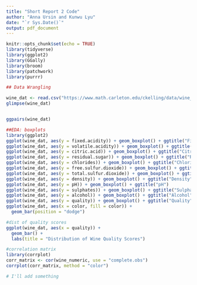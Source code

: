 ```yaml
---
title: "Short Report 2 Code"
author: "Anna Ursin and Kunwu Lyu"
date: "`r Sys.Date()`"
output: pdf_document
---
```

```r
knitr::opts_chunk$set(echo = TRUE)
library(tidyverse)
library(ggplot2)
library(GGally)
library(broom)
library(patchwork)
library(purrr)
```


```r
## Data Wrangling

wine_dat <- read.csv("https://www.math.carleton.edu/ckelling/data/wine_project.csv")
glimpse(wine_dat)


ggpairs(wine_dat)
```

```r
##EDA: boxplots
library(ggplot2)
ggplot(wine_dat, aes(y = fixed.acidity)) + geom_boxplot() + ggtitle("Fixed Acidity")
ggplot(wine_dat, aes(y = volatile.acidity)) + geom_boxplot() + ggtitle("Volatile Acidity")
ggplot(wine_dat, aes(y = citric.acid)) + geom_boxplot() + ggtitle("Citric Acid")
ggplot(wine_dat, aes(y = residual.sugar)) + geom_boxplot() + ggtitle("Residual Sugar")
ggplot(wine_dat, aes(y = chlorides)) + geom_boxplot() + ggtitle("Chlorides")
ggplot(wine_dat, aes(y = free.sulfur.dioxide)) + geom_boxplot() + ggtitle("Free Sulfur Dioxide")
ggplot(wine_dat, aes(y = total.sulfur.dioxide)) + geom_boxplot() + ggtitle("Total Sulfur Dioxide")
ggplot(wine_dat, aes(y = density)) + geom_boxplot() + ggtitle("Density")
ggplot(wine_dat, aes(y = pH)) + geom_boxplot() + ggtitle("pH")
ggplot(wine_dat, aes(y = sulphates)) + geom_boxplot() + ggtitle("Sulphates")
ggplot(wine_dat, aes(y = alcohol)) + geom_boxplot() + ggtitle("Alcohol")
ggplot(wine_dat, aes(y = quality)) + geom_boxplot() + ggtitle("Quality")
ggplot(wine_dat, aes(x = color, fill = color)) +
  geom_bar(position = "dodge")
```
```r
#dist of quality scores
ggplot(wine_dat, aes(x = quality)) + 
  geom_bar() + 
  labs(title = "Distribution of Wine Quality Scores")
```

```r
#correlation matrix
library(corrplot)
corr_matrix <- cor(wine_numeric, use = "complete.obs")
corrplot(corr_matrix, method = "color")
```

```r
# I'll add something
```

